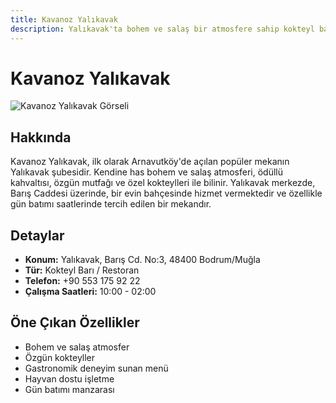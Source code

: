 ```yaml
---
title: Kavanoz Yalıkavak
description: Yalıkavak'ta bohem ve salaş bir atmosfere sahip kokteyl barı ve restoran.
---
```


# Kavanoz Yalıkavak

![Kavanoz Yalıkavak Görseli](https://res.cloudinary.com/djzzikcey/image/upload/v1752966129/dswaxntxo1hoeo3qrimc.jpg)

## Hakkında
Kavanoz Yalıkavak, ilk olarak Arnavutköy'de açılan popüler mekanın Yalıkavak şubesidir. Kendine has bohem ve salaş atmosferi, ödüllü kahvaltısı, özgün mutfağı ve özel kokteylleri ile bilinir. Yalıkavak merkezde, Barış Caddesi üzerinde, bir evin bahçesinde hizmet vermektedir ve özellikle gün batımı saatlerinde tercih edilen bir mekandır.

## Detaylar
- **Konum:** Yalıkavak, Barış Cd. No:3, 48400 Bodrum/Muğla
- **Tür:** Kokteyl Barı / Restoran
- **Telefon:** +90 553 175 92 22
- **Çalışma Saatleri:** 10:00 - 02:00

## Öne Çıkan Özellikler
- Bohem ve salaş atmosfer
- Özgün kokteyller
- Gastronomik deneyim sunan menü
- Hayvan dostu işletme
- Gün batımı manzarası

